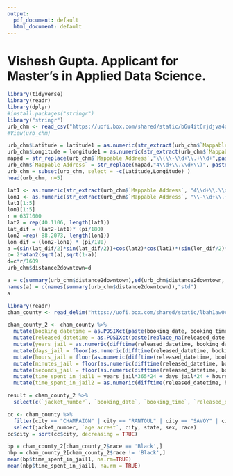 ```yaml
---
output:
  pdf_document: default
  html_document: default
---
```

# Vishesh Gupta. Applicant for Master's in Applied Data Science.
 
```r
library(tidyverse)
library(readr)
library(dplyr)
#install.packages("stringr")
library("stringr") 
urb_chm <- read_csv("https://uofi.box.com/shared/static/b6u4it6rjdjva4ouk4fps7h7ias0u4eu.csv", col_types = cols(`Inspection Date` = col_date(format = "%m/%d/%Y"), `Expiration Date` = col_date(format = "%m/%d/%Y")))
#View(urb_chm)
```

```r
urb_chm$Latitude = latitude1 = as.numeric(str_extract(urb_chm$`Mappable Address`, "4\\d+\\.\\d+"))
urb_chm$Longitude = longitude1 = as.numeric(str_extract(urb_chm$`Mappable Address`, "\\-\\d+\\.+\\d+"))
mapad = str_replace(urb_chm$`Mappable Address`,"\\(\\-\\d+\\.+\\d+",paste0("(",latitude1))
urb_chm$`Mappable Address` = str_replace(mapad,"4\\d+\\.\\d+\\)", paste0(longitude1,")"))
urb_chm = subset(urb_chm, select = -c(Latitude,Longitude) )
head(urb_chm, n=5)
```

```r
lat1 <- as.numeric(str_extract(urb_chm$`Mappable Address`, "4\\d+\\.\\d+"))
lon1 <- as.numeric(str_extract(urb_chm$`Mappable Address`, "\\-\\d+\\.+\\d+"))
lat1[1:5]
lon1[1:5]
r = 6371000
lat2 = rep(40.1106, length(lat1))
lat_dif = (lat2-lat1)* (pi/180)
lon2 =rep(-88.2073, length(lon1))
lon_dif = (lon2-lon1) * (pi/180)
a =(sin(lat_dif/2)*sin(lat_dif/2))+cos(lat2)*cos(lat1)*(sin(lon_dif/2)*sin(lon_dif/2))
c= 2*atan2(sqrt(a),sqrt(1-a))
d=c*r/1609
urb_chm$distance2downtown=d
```

```r
a = c(summary(urb_chm$distance2downtown),sd(urb_chm$distance2downtown, na.rm = TRUE))
names(a) = c(names(summary(urb_chm$distance2downtown)),"std")
a
```


```r
library(readr)
cham_county <- read_delim("https://uofi.box.com/shared/static/lbah1aw0cwghyrelzur0tk3akh65tin6.txt", "|", escape_double = FALSE, col_types = cols(booking_date = col_date(format = "%m/%d/%Y"), booking_time = col_time(format = "%H:%M:%S"), released_date = col_date(format = "%m/%d/%Y"), released_time = col_time(format = "%H:%M:%S")), trim_ws = TRUE)
```

```r
cham_county_2 <- cham_county %>%
  mutate(booking_datetime = as.POSIXct(paste(booking_date, booking_time))) %>%
  mutate(released_datetime = as.POSIXct(paste(replace_na(released_date, as.Date("2020-08-01")), released_time))) %>%
  mutate(years_jail = as.numeric(difftime(released_datetime, booking_datetime, units = "days")) %/% 365) %>%
  mutate(days_jail = floor(as.numeric(difftime(released_datetime, booking_datetime, units = "days")) %% 365)) %>%
  mutate(hours_jail = floor(as.numeric(difftime(released_datetime, booking_datetime, units = "hours")) %% 24)) %>%
  mutate(minutes_jail = floor(as.numeric(difftime(released_datetime, booking_datetime, units = "mins")) %% 60)) %>%
  mutate(seconds_jail = floor(as.numeric(difftime(released_datetime, booking_datetime, units = "secs")) %% 60)) %>%
  mutate(time_spent_in_jail1 = years_jail*365*24 + days_jail*24 + hours_jail + minutes_jail/60 + seconds_jail/(60*60)) %>%
  mutate(time_spent_in_jail2 = as.numeric(difftime(released_datetime, booking_datetime, units = "hours")))
```

```r
result = cham_county_2 %>%
  select(c(`jacket_number`, `booking_date`, `booking_time`, `released_date`, `released_time`, `time_spent_in_jail1`, `time_spent_in_jail2`))
```

```r
cc <- cham_county %>%
  filter(city == "CHAMPAIGN" | city == "RANTOUL" | city == "SAVOY" | city == "URBANA") %>%
  select(jacket_number, `age arrest`, city, state, sex, race)
cc$city = sort(cc$city, decreasing = TRUE)
```

```r
bp = cham_county_2[cham_county_2$race == 'Black',]
nbp = cham_county_2[cham_county_2$race != 'Black',]
mean(bp$time_spent_in_jail1, na.rm=TRUE)
mean(nbp$time_spent_in_jail1, na.rm = TRUE)
```


